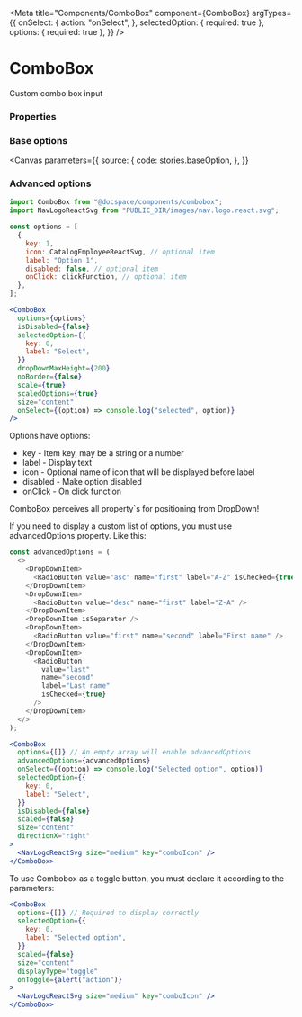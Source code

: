 
<Meta
  title="Components/ComboBox"
  component={ComboBox}
  argTypes={{
    onSelect: {
      action: "onSelect",
    },
    selectedOption: { required: true },
    options: { required: true },
  }}
/>

# ComboBox

Custom combo box input

<Canvas>
  <Story story={stories.basic} name="Default" />
</Canvas>

### Properties

<ArgsTable story="Default" />

### Base options

<Canvas
  parameters={{
    source: {
      code: stories.baseOption,
    },
  }}
>
  <Story story={stories.baseOption} name="Base Option" />
</Canvas>

### Advanced options

<Canvas>
  <Story story={stories.advancedOption} name="Advanced Options" />
</Canvas>

```js
import ComboBox from "@docspace/components/combobox";
import NavLogoReactSvg from "PUBLIC_DIR/images/nav.logo.react.svg";
```

```js
const options = [
  {
    key: 1,
    icon: CatalogEmployeeReactSvg, // optional item
    label: "Option 1",
    disabled: false, // optional item
    onClick: clickFunction, // optional item
  },
];
```

```jsx
<ComboBox
  options={options}
  isDisabled={false}
  selectedOption={{
    key: 0,
    label: "Select",
  }}
  dropDownMaxHeight={200}
  noBorder={false}
  scale={true}
  scaledOptions={true}
  size="content"
  onSelect={(option) => console.log("selected", option)}
/>
```

Options have options:

- key - Item key, may be a string or a number
- label - Display text
- icon - Optional name of icon that will be displayed before label
- disabled - Make option disabled
- onClick - On click function

ComboBox perceives all property`s for positioning from DropDown!

If you need to display a custom list of options, you must use advancedOptions property. Like this:

```js
const advancedOptions = (
  <>
    <DropDownItem>
      <RadioButton value="asc" name="first" label="A-Z" isChecked={true} />
    </DropDownItem>
    <DropDownItem>
      <RadioButton value="desc" name="first" label="Z-A" />
    </DropDownItem>
    <DropDownItem isSeparator />
    <DropDownItem>
      <RadioButton value="first" name="second" label="First name" />
    </DropDownItem>
    <DropDownItem>
      <RadioButton
        value="last"
        name="second"
        label="Last name"
        isChecked={true}
      />
    </DropDownItem>
  </>
);
```

```jsx
<ComboBox
  options={[]} // An empty array will enable advancedOptions
  advancedOptions={advancedOptions}
  onSelect={(option) => console.log("Selected option", option)}
  selectedOption={{
    key: 0,
    label: "Select",
  }}
  isDisabled={false}
  scaled={false}
  size="content"
  directionX="right"
>
  <NavLogoReactSvg size="medium" key="comboIcon" />
</ComboBox>
```

To use Combobox as a toggle button, you must declare it according to the parameters:

```jsx
<ComboBox
  options={[]} // Required to display correctly
  selectedOption={{
    key: 0,
    label: "Selected option",
  }}
  scaled={false}
  size="content"
  displayType="toggle"
  onToggle={alert("action")}
>
  <NavLogoReactSvg size="medium" key="comboIcon" />
</ComboBox>
```
